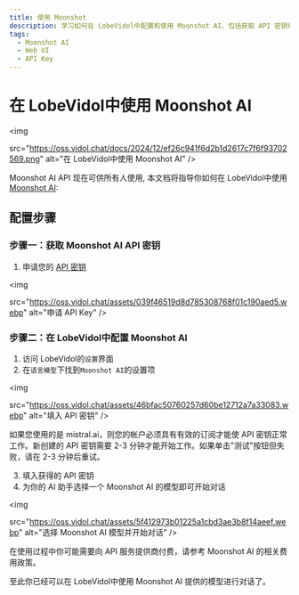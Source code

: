 ```yaml
---
title: 使用 Moonshot
description: 学习如何在 LobeVidol中配置和使用 Moonshot AI，包括获取 API 密钥和选择适合的 AI 模型进行对话。
tags:
  - Moonshot AI
  - Web UI
  - API Key
---
```


# 在 LobeVidol中使用 Moonshot AI

<img
 
  src="https://oss.vidol.chat/docs/2024/12/ef26c941f6d2b1d2617c7f6f93702569.png"
  alt="在 LobeVidol中使用 Moonshot AI"
/>

Moonshot AI API 现在可供所有人使用, 本文档将指导你如何在 LobeVidol中使用 [Moonshot AI](https://www.moonshot.cn/):

## 配置步骤

### 步骤一：获取 Moonshot AI API 密钥

1. 申请您的 [API 密钥](https://platform.moonshot.cn/console/api-keys)

<img
 
  src="https://oss.vidol.chat/assets/039f46519d8d785308768f01c190aed5.webp"
  alt="申请 API Key"
/>

### 步骤二：在 LobeVidol中配置 Moonshot AI

1. 访问 LobeVidol的`设置`界面
2. 在`语言模型`下找到`Moonshot AI`的设置项

<img
 
  src="https://oss.vidol.chat/assets/46bfac50760257d60be12712a7a33083.webp"
  alt="填入 API 密钥"
/>

<Warning>
如果您使用的是 mistral.ai，则您的帐户必须具有有效的订阅才能使 API 密钥正常工作。新创建的 API 密钥需要 2-3 分钟才能开始工作。如果单击"测试"按钮但失败，请在 2-3 分钟后重试。
</Warning>

3. 填入获得的 API 密钥
4. 为你的 AI 助手选择一个 Moonshot AI 的模型即可开始对话

<img
 
  src="https://oss.vidol.chat/assets/5f412973b01225a1cbd3ae3b8f14aeef.webp"
  alt="选择 Moonshot AI 模型并开始对话"
/>

<Warning>
在使用过程中你可能需要向 API 服务提供商付费，请参考 Moonshot AI 的相关费用政策。
</Warning>

至此你已经可以在 LobeVidol中使用 Moonshot AI 提供的模型进行对话了。
